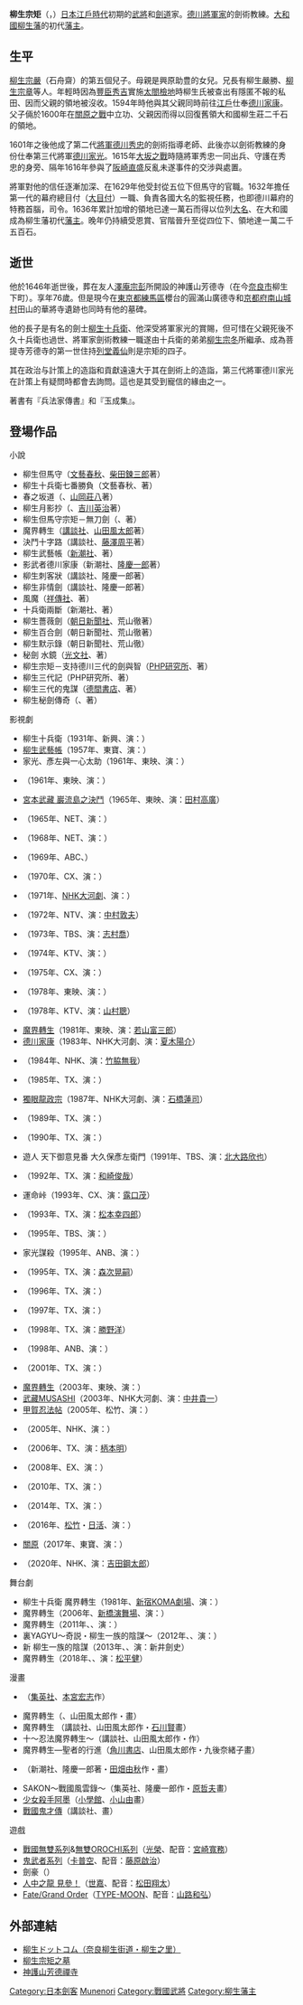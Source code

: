 {{Infobox Officeholder
| name=柳生宗矩
| image = Yagyu Munenori.jpg
| office=[[柳生藩|柳生藩]]第1代藩主
| term_start=1636年
| term_end=1646年
| predecessor= 
| successor=[[柳生三嚴|柳生三嚴]]

| office1=[[江戶幕府|江戶幕府]][[大目付|大目付]]
| term_start1=1632年
| term_end1=1636年
| alongside1=[[水野守信|水野守信]]、[[秋山政重|秋山政重]]、[[井上政重|井上政重]]
| predecessor1= 
| successor1= 

| birth_date=1571年<br>（[[元龜|元龜]]2年）
| birth_place= 
| death_date={{death date and age|1646|5|11|1571}}<br>（[[正保|正保]]3年3月26日）
| death_place=
| module             = {{日本武士|child=yes
| 時代 = [[安土桃山時代|安土桃山時代]]至[[江戶時代|江戶時代]]前期
| 改名 = 
| 別名 = 新左衛門、又右衛門（通称）
| 諡号 = 
| 神号 = 
| 戒名 = 西江院殿前但州太守大通宗活大居士
| 霊名 = 
| 墓所 = 
| 官位 = [[從五位|從五位下]]、[[從四位|從四位下]]、[[但馬國|但馬]]守
| 幕府 = [[江戶幕府|江戶幕府]]將軍家劍術指南役、[[大目付|大目付]]
| 主君 = [[德川家康|德川家康]]→[[德川秀忠|秀忠]]→[[德川家光|家光]]
| 藩   = [[大和國|大和]][[柳生藩|柳生藩]]主
| 氏族 = [[柳生氏|柳生氏]]
| 父 = 父：[[柳生宗嚴|柳生宗嚴]]（石舟齋）
| 母 = 奧原助豐之女'''奧原鍋'''（春桃御前）
| 兄 = 厳勝、久齋、德齋、[[柳生宗章|宗章]]
| 正室 = [[松下之綱|松下之綱]]之女'''おりん'''
| 側室 = おふじ、おゆり
| 子   = '''[[柳生三嚴|三嚴]]'''（長男）、[[柳生友矩|友矩]]（次男）、[[柳生宗冬|宗冬]]（三男）、[[列堂義仙|列堂義仙]]（四男）
|女 = 武藤安信室等2人
| 特記事項 = 
 }}
}}
'''柳生宗矩'''（{{jpn|j=柳生 宗矩|hg=やぎゅう むねのり|rm=Yagyū Munenori}}，{{bd|1571年||1646年|5月11日}}）[[日本|日本]][[江戶時代|江戶時代]]初期的[[日本武士|武將]]和[[劍道|劍道]]家。[[德川將軍家|德川將軍家]]的劍術教練。[[大和國|大和國]][[柳生藩|柳生藩]]的初代[[藩主|藩主]]。

==生平==
[[柳生宗嚴|柳生宗嚴]]（石舟齋）的第五個兒子。母親是興原助豊的女兒。兄長有柳生嚴勝、[[柳生宗章|柳生宗章]]等人。年輕時因為[[豐臣秀吉|豐臣秀吉]]實施[[太閤檢地|太閤檢地]]時柳生氏被查出有隱匿不報的私田、因而父親的領地被沒收。1594年時他與其父親同時前往[[江戶|江戶]]仕奉[[德川家康|德川家康]]。父子倆於1600年在[[關原之戰|關原之戰]]中立功、父親因而得以回復舊領大和國柳生莊二千石的領地。

1601年之後他成了第二代[[幕府將軍|將軍]][[德川秀忠|德川秀忠]]的劍術指導老師、此後亦以劍術教練的身份仕奉第三代將軍[[德川家光|德川家光]]。1615年[[大坂之戰|大坂之戰]]時隨將軍秀忠一同出兵、守護在秀忠的身旁、隔年1616年參與了[[阪崎直盛|阪崎直盛]]反亂未遂事件的交涉與處置。

將軍對他的信任逐漸加深、在1629年他受封從五位下但馬守的官職。1632年擔任第一代的幕府總目付（[[大目付|大目付]]）一職、負責各國大名的監視任務，也即德川幕府的特務首腦，司令。1636年累計加增的領地已達一萬石而得以位列[[大名_(称谓)|大名]]、在大和國成為柳生藩初代[[藩主|藩主]]。晚年仍持續受恩賞、官階晉升至從四位下、領地達一萬二千五百石。

==逝世==
他於1646年逝世後，葬在友人[[澤庵宗彭|澤庵宗彭]]所開設的神護山芳德寺（在今[[奈良市|奈良市]]柳生下町）。享年76歲。但是現今在[[東京都|東京都]][[練馬區|練馬區]]櫻台的圓滿山廣德寺和[[京都府|京都府]][[南山城村|南山城村]]田山的華將寺遺跡也同時有他的墓碑。

他的長子是有名的劍士[[柳生十兵衛|柳生十兵衛]]、他深受將軍家光的賞賜，但可惜在父親死後不久十兵衛也過世、將軍家劍術教練一職遂由十兵衛的弟弟[[柳生宗冬|柳生宗冬]]所繼承、成為菩提寺芳德寺的第一世住持[[列堂義仙|列堂義仙]]則是宗矩的四子。

其在政治与計策上的造詣和貢獻遠遠大于其在劍術上的造詣，第三代將軍德川家光在計策上有疑問時都會去詢問。這也是其受到寵信的緣由之一。

著書有『兵法家傳書』和『玉成集』。

== 登場作品 ==
;小說
*柳生但馬守（[[文藝春秋|文藝春秋]]、[[柴田鍊三郎|柴田鍊三郎]]著）
*柳生十兵衛七番勝負（文藝春秋、{{tsl|ja|津本陽}}著）
*春之坂道（{{tsl|ja|NHK出版}}、[[山岡莊八|山岡莊八]]著）
*柳生月影抄（{{tsl|ja|ゴマブックス|GOMA-BOOKS}}、[[吉川英治|吉川英治]]著）
*柳生但馬守宗矩－無刀劍（{{tsl|ja|学陽書房}}、{{tsl|ja|松永義弘}}著）
*魔界轉生（[[講談社|講談社]]、[[山田風太郎|山田風太郎]]著）
*決鬥十字路（講談社、[[藤澤周平|藤澤周平]]著）
*柳生武藝帳（[[新潮社|新潮社]]、{{tsl|ja|五味康祐}}著）
*影武者德川家康（新潮社、[[隆慶一郎|隆慶一郎]]著）
*柳生刺客狀（講談社、隆慶一郎著）
*柳生非情劍（講談社、隆慶一郎著）
*風魔（[[祥傳社|祥傳社]]、{{tsl|ja|宮本昌孝}}著）
*十兵衛兩斷（新潮社、{{tsl|ja|荒山徹}}著）
*柳生薔薇劍（[[朝日新聞社|朝日新聞社]]、荒山徹著）
*柳生百合劍（朝日新聞社、荒山徹著）
*柳生默示錄（朝日新聞社、荒山徹）
*秘劍 水鏡（[[光文社|光文社]]、{{tsl|ja|戸部新十郎|戶部新十郎}}著）
*柳生宗矩－支持德川三代的劍與智（[[PHP研究所|PHP研究所]]、{{tsl|ja|大島昌宏}}著）
*柳生三代記（PHP研究所、{{tsl|ja|嶋津義忠}}著）
*柳生三代的鬼謀（[[德間書店|德間書店]]、{{tsl|ja|鳥羽亮}}著）
*柳生秘劍傳奇（{{tsl|ja|勉誠出版}}、{{tsl|ja|志村有弘}}著）

;影視劇
*柳生十兵衛（1931年、新興、演：{{tsl|ja|嵐徳三郎 (6代目)|嵐德三郎}}）
*[[柳生武藝帳|柳生武藝帳]]（1957年、東寶、演：{{tsl|ja|大河内傳次郎|大河內傳次郎}}）
*家光、彥左與一心太助（1961年、東映、演：{{tsl|ja|坂東三津五郎 (8代目)|坂東簑助}}）
*{{tsl|ja|柳生武芸帳#東映製作版|柳生武藝帳 (東映製作版)|柳生武藝帳}}（1961年、東映、演：{{tsl|ja|北竜二|北龍二}}）
*[[宮本武藏_巖流島之決鬥|宮本武藏 巖流島之決鬥]]（1965年、東映、演：[[田村高廣|田村高廣]]）
*{{tsl|ja|柳生武芸帳#1965年|柳生武藝帳 (1965年)|柳生武藝帳}}（1965年、NET、演：{{tsl|ja|香川良介}}）
*{{tsl|ja|日本剣客伝|日本劍客傳：柳生十兵衛}}（1968年、NET、演：{{tsl|ja|辰巳柳太郎}}）
*{{tsl|ja|戦国艶物語#第三部・千姫編|戰國艷物語}}（1969年、ABC、{{tsl|ja|米倉斉加年|米倉齊加年}}）
*{{tsl|ja|柳生十兵衛 (1970年のテレビドラマ)|柳生十兵衛 (1970年電視劇)|柳生十兵衛}}（1970年、CX、演：{{tsl|ja|片岡千恵蔵|片岡千惠藏}}）
*{{tsl|ja|春の坂道|春之坂道}}（1971年、[[NHK大河劇|NHK大河劇]]、演：{{tsl|ja|萬屋錦之介|中村錦之助}}）
*{{tsl|ja|家光が行く|家光出行}}（1972年、NTV、演：[[中村敦夫|中村敦夫]]）
*{{tsl|ja|江戸を斬る 梓右近隠密帳|斬絕江戶 梓右近隠密帳}}（1973年、TBS、演：[[志村喬|志村喬]]）
*{{tsl|ja|運命峠 (1974年のテレビドラマ)|運命峠}}（1974年、KTV、演：{{tsl|ja|近衛十四郎}}）
*{{tsl|ja|宮本武蔵 (1975年のテレビドラマ)|宮本武藏 (1975年電視劇)|宮本武藏}}（1975年、CX、演：{{tsl|ja|御木本伸介}}）
*{{tsl|ja|柳生一族の陰謀#映画|柳生一族的陰謀}}（1978年、東映、演：{{tsl|ja|萬屋錦之介}}）
*{{tsl|ja|柳生一族の陰謀#連続ドラマ|柳生一族的陰謀}}（1978年、KTV、演：[[山村聰|山村聰]]）
*[[魔界轉生#1981年版（深作欣二監督）|魔界轉生]]（1981年、東映、演：[[若山富三郎|若山富三郎]]）
*[[德川家康_(大河劇)|德川家康]]（1983年、NHK大河劇、演：[[夏木陽介|夏木陽介]]）
*{{tsl|ja|宮本武蔵 (NHK新大型時代劇)|宮本武藏 (NHK新大型時代劇)|宮本武藏}}（1984年、NHK、演：[[竹脇無我|竹脇無我]]）
*{{tsl|ja|風雲 柳生武芸帳|風雲 柳生武藝帳}}（1985年、TX、演：{{tsl|ja|芦田伸介}}）
*[[獨眼龍政宗|獨眼龍政宗]]（1987年、NHK大河劇、演：[[石橋蓮司|石橋蓮司]]）
*{{tsl|ja|風雲!真田幸村}}（1989年、TX、演：{{tsl|ja|栗塚旭}}）
*{{tsl|ja|宮本武蔵 (1990年のテレビドラマ)|宮本武藏 (1990年電視劇)|宮本武藏}}（1990年、TX、演：{{tsl|ja|久富惟晴}}）
*遊人 天下御意見番 大久保彥左衛門（1991年、TBS、演：[[北大路欣也|北大路欣也]]）
*{{tsl|ja|徳川無頼帳|德川無賴帳}}（1992年、TX、演：[[和崎俊哉|和崎俊哉]]）
*運命峠（1993年、CX、演：[[露口茂|露口茂]]）
*{{tsl|ja|徳川武芸帳 柳生三代の剣|德川武藝帳：柳生三代的劍}}（1993年、TX、演：[[松本白鸚_(第二代)|松本幸四郎]]）
*{{tsl|ja|愛と野望の独眼竜 伊達政宗|愛與野望的獨眼龍 伊達政宗}}（1995年、TBS、演：{{tsl|ja|原田大二郎}}）
*家光謀殺（1995年、ANB、演：{{tsl|ja|中原丈雄}}）
*{{tsl|ja|姫将軍大あばれ|姬將軍大暴亂}}（1995年、TX、演：[[森次晃嗣|森次晃嗣]]）
*{{tsl|ja|徳川剣豪伝 それからの武蔵|德川劍豪傳：之後的武藏}}（1996年、TX、演：{{tsl|ja|神山繁}}）
*{{tsl|ja|徳川の女|德川之女}}（1997年、TX、演：{{tsl|ja|宍戸マサル|宍戶勝}}）
*{{tsl|ja|家康が最も恐れた男 真田幸村|家康最恐懼的人 真田幸村}}（1998年、TX、演：[[勝野洋|勝野洋]]）
*{{tsl|ja|影武者徳川家康#テレビドラマ (1998年・テレビ朝日版)|影武者德川家康 (1998年朝日電視台版)|影武者德川家康}}（1998年、ANB、演：{{tsl|ja|萩原流行}}）
*{{tsl|ja|宮本武蔵 (2001年のテレビドラマ)|宮本武藏 (2001年電視劇)|宮本武藏}}（2001年、TX、演：{{tsl|ja|辰巳琢郎}}）
*[[魔界轉生#2003年版（平山秀幸監督）|魔界轉生]]（2003年、東映、演：{{tsl|ja|中村嘉葎雄}}）
*[[武藏MUSASHI|武藏MUSASHI]]（2003年、NHK大河劇、演：[[中井貴一|中井貴一]]）
*[[甲賀忍法帖_(電影)|甲賀忍法帖]]（2005年、松竹、演：{{tsl|ja|永澤俊矢}}）
*{{tsl|ja|柳生十兵衛七番勝負}}（2005年、NHK、演：{{tsl|ja|夏八木勲|夏八木勳}}）
*{{tsl|ja|天下騒乱〜徳川三代の陰謀|天下騷亂〜德川三代的陰謀}}（2006年、TX、演：[[柄本明|柄本明]]）
*{{tsl|ja|柳生一族の陰謀#スペシャルドラマ|柳生一族的陰謀}}（2008年、EX、演：{{tsl|ja|松方弘樹}}）
*{{tsl|ja|柳生武芸帳#2010年|柳生武藝帳 (2010年)|柳生武藝帳}}（2010年、TX、演：{{tsl|ja|高橋英樹 (俳優)|高橋英樹}}）
*{{tsl|ja|影武者徳川家康#テレビドラマ (2014年・テレビ東京「新春ワイド時代劇」)|影武者德川家康 (2014年東京電視台新春大時代劇)|影武者德川家康}}（2014年、TX、演：{{tsl|ja|内藤剛志|內藤剛志}}）
*{{tsl|ja|真田十勇士 (2014年の劇作品)#映画|真田十勇士 (2014年劇作)#電影|真田十勇士}}（2016年、[[松竹|松竹]]・[[日活|日活]]、演：{{tsl|ja|野添義弘}}）
*[[關原之戰_(電影)|關原]]（2017年、東寶、演：{{tsl|ja|永岡佑}}）
*{{tsl|ja|柳生一族の陰謀#スペシャルドラマ（NHK）|柳生一族的陰謀}}（2020年、NHK、演：[[吉田鋼太郎|吉田鋼太郎]]）

;舞台劇
*柳生十兵衛 魔界轉生（1981年、[[新宿KOMA劇場|新宿KOMA劇場]]、演：{{tsl|ja|内田良平 (俳優)|內田良平 (演員)|內田良平}}）
*魔界轉生（2006年、[[新橋演舞場|新橋演舞場]]、演：{{tsl|ja|六平直政}}）
*魔界轉生（2011年、{{tsl|ja|前進座}}、演：{{tsl|ja|楠見尚己}}）
*裏YAGYU〜奇説・柳生一族的陰謀〜（2012年、{{tsl|ja|座・高円寺}}、演：{{tsl|ja|大谷朗}}）
*新 柳生一族的陰謀（2013年、{{tsl|ja|シアターグリーン|Theater Green}}、演：新井劍史）
*魔界轉生（2018年、{{tsl|ja|明治座}}、演：[[松平健|松平健]]）

;漫畫
*{{tsl|ja|猛き黄金の国 柳生宗矩|猛烈黄金之國 柳生宗矩}}（[[集英社|集英社]]、[[本宮宏志|本宮宏志]]作）
*魔界轉生（{{tsl|ja|リイド社|LEED社}}、山田風太郎作・{{tsl|ja|とみ新蔵|臣新藏}}畫）
*魔界轉生 （講談社、山田風太郎作・[[石川賢|石川賢]]畫）
*十〜忍法魔界轉生〜（講談社、山田風太郎作・{{tsl|ja|せがわまさき|瀨川雅樹}}作）
*魔界轉生―聖者的行進（[[角川書店|角川書店]]、山田風太郎作・九後奈緒子畫）
*{{tsl|ja|柳生非情剣 SAMON|柳生非情劍 SAMON}}（新潮社、隆慶一郎著・[[田畑由秋|田畑由秋]]作・{{tsl|ja|余湖裕輝}}畫）
*SAKON～戰國風雲錄～（集英社、隆慶一郎作・[[原哲夫|原哲夫]]畫）
*[[少女殺手阿墨|少女殺手阿墨]]（[[小學館|小學館]]、[[小山由|小山由]]畫）
*[[戰國鬼才傳|戰國鬼才傳]]（講談社、{{tsl|ja|山田芳裕}}畫）

;遊戲
*[[戰國無雙系列|戰國無雙系列]]&[[無雙OROCHI系列|無雙OROCHI系列]]（[[光榮|光榮]]、配音：[[宮崎寬務|宮崎寬務]]）
*[[鬼武者系列|鬼武者系列]]（[[卡普空|卡普空]]、配音：[[藤原啟治|藤原啟治]]）
*劍豪（{{tsl|ja|元気 (ゲーム会社)|元氣 (遊戲公司)|元氣}}）
*[[人中之龍_見參！|人中之龍 見參！]]（[[世嘉|世嘉]]、配音：[[松田翔太|松田翔太]]）
*[[Fate/Grand_Order|Fate/Grand Order]]（[[TYPE-MOON|TYPE-MOON]]、配音：[[山路和弘|山路和弘]]）

{{Wikiquote|柳生宗矩}}

== 外部連結 ==
*[http://www.yagyu.com 柳生ドットコム（奈良柳生街道・柳生之里）] {{Wayback|url=http://www.yagyu.com/ |date=20210124053447 }}
*[https://web.archive.org/web/20051127024659/http://www.hakaishi.jp/tomb/04-13.html 柳生宗矩之墓]
*[https://web.archive.org/web/20060722000425/http://www.eonet.ne.jp/~yamatoshinkage/yagyusato1.htm 神護山芳德禪寺]

{{柳生藩主}}
{{Authority control}}
{{DEFAULTSORT:Yagyu, Munenori}}
[[Category:日本劍客|Category:日本劍客]]
[[Category:柳生氏|Munenori]]
[[Category:戰國武將|Category:戰國武將]]
[[Category:柳生藩主|Category:柳生藩主]]